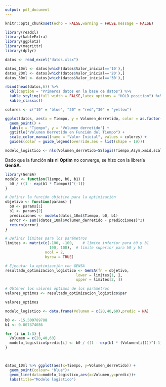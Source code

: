 ```yaml
---
output: pdf_document
---
```


\begin{titlepage}
\centering
{\includegraphics[width=0.5\textwidth]{LOGOU.png}\par}
\vspace{1cm}
{\bfseries\LARGE Universidad Nacional De Colombia\par}
\vspace{1cm}
{\bfseries\LARGE Trabajo 1 - Hielos\par}
\vspace{1cm}
{\bfseries\LARGE Modelos no lineales\par}
\vfill
{\Large Autores: \par}
{\Large Sofía Cuartas\\ Santiago Carvajal Torres \par}
\vfill
{\Large Entregado a: \par}
{\Large Juan Carlos Correa Morales \par}
\vfill
{\Large 13 de Septiembre 2023 \par}
\end{titlepage}

\newpage
\tableofcontents

\newpage
```r
knitr::opts_chunk$set(echo = FALSE,warning = FALSE,message = FALSE)
```

```r
library(readxl)
library(kableExtra)
library(ggplot2)
library(magrittr)
library(dplyr)
```

\section{Análisis descriptivo}

```r
datos <- read_excel("datos.xlsx")

datos_10ml <- datos[which(datos$Valor_inicial=='10'),]
datos_20ml <- datos[which(datos$Valor_inicial=='20'),]
datos_30ml <- datos[which(datos$Valor_inicial=='30'),]

rbind(head(datos,6)) %>%
  kbl(caption = "Primeros datos en la base de datos") %>%
  kable_styling(full_width = FALSE,latex_options = "HOLD_position") %>%
  kable_classic()

```

\subsection{Gráfico de los datos}

```r
colores <- c("10" = "blue", "20" = "red","30" = "yellow")

ggplot(datos, aes(x = Tiempo, y = Volumen_derretido, color = as.factor(Valor_inicial))) +
  geom_point() +
  labs(x = "Tiempo", y = "Volumen derretido") +
  ggtitle("Volumen Derretido en Función del Tiempo") +
  scale_color_manual(name = "Valor Inicial", values = colores) +
  guides(color = guide_legend(override.aes = list(shape = 19))) 
```


\section{Modelos}

\subsection{Modelo logístico}

```r
modelo_logistico <- nls(Volumen_derretido~SSlogis(Tiempo,Asym,xmid,scal),data = datos_10ml)
```


Dado que la función **nls** ni **Optim** no converge, se hizo con la librería **GenSA**.
```r
library(GenSA)
modelo <- function(Tiempo, b0, b1) {
  b0 / ((1 - exp(b1 * Tiempo))^(-1))
}

# Definir la función objetivo para la optimización
objetivo <- function(params) {
  b0 <- params[1]
  b1 <- params[2]
  predicciones <- modelo(datos_10ml$Tiempo, b0, b1)
  error <- sum((datos_10ml$Volumen_derretido - predicciones)^2)
  return(error)
}

# Definir límites para los parámetros
limites <- matrix(c(-100, -100,    # límite inferior para b0 y b1
                    100, 100),  # límite superior para b0 y b1
                  ncol = 2,
                  byrow = TRUE)

# Ejecutar la optimización con GENSA
resultado_optimizacion_logistico <- GenSA(fn = objetivo,
                                lower = limites[1, ],
                                upper = limites[2, ])

# Obtener los valores óptimos de los parámetros
valores_optimos <- resultado_optimizacion_logistico$par

valores_optimos

```

```r

modelo_logistico <- data.frame(Volumen = c(20,40,60),predic = NA)

b0 <- -15.509789788
b1 <- 0.007374086

for (i in 1:3) {
  Volumen = c(20,40,60)
  modelo_logistico$predic[i] <- b0 / ((1 - exp(b1 * (Volumen[i])))^(-1))
}


  
datos_10ml %>% ggplot(aes(x=Tiempo, y=Volumen_derretido)) +
  geom_point(colour= "blue")+
  geom_line(data=modelo_logistico,aes(x=Volumen,y=predic))+
  labs(title="Modelo logístico")

```

